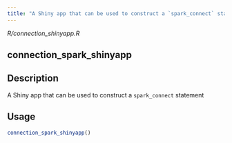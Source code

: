 ```yaml
---
title: "A Shiny app that can be used to construct a `spark_connect` statement"
---
```


*R/connection_shinyapp.R*

## connection_spark_shinyapp

## Description
A Shiny app that can be used to construct a `spark_connect` statement 


## Usage
```r
connection_spark_shinyapp() 
```








